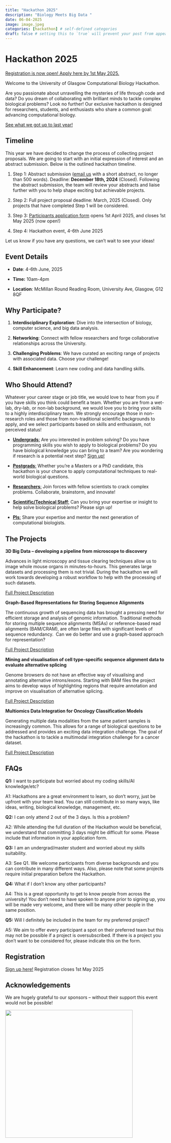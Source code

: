```yaml
---
title: "Hackathon 2025"
description: "Biology Meets Big Data "
date: 06-04-2025
image: image.jpeg
categories: [hackathon] # self-defined categories
draft: false # setting this to `true` will prevent your post from appearing on your listing page until you're ready!
---
```


# Hackathon 2025

[Registration is now open! Apply here by 1st May 2025.](https://forms.office.com/e/c33SNGsY8A){.btn .btn-info .btn role="button" data-toggle="tooltip" title="Sign up form"}

Welcome to the University of Glasgow Computational Biology Hackathon. 

Are you passionate about unravelling the mysteries of life through code and data? Do you dream of collaborating with brilliant minds to tackle complex biological problems? Look no further! Our exclusive hackathon is designed for researchers, students, and enthusiasts who share a common goal: advancing computational biology.

[See what we got up to last year!](https://glasgow-compbio.github.io/events/202406_Hackathon/){.btn .btn-info .btn role="button" data-toggle="tooltip" title="Hackthon 2024"}

## Timeline

This year we have decided to change the process of collecting project proposals. We are going to start with an initial expression of interest and an abstract submission. Below is the outlined hackathon timeline.

1.  Step 1: Abstract submission ([email us](mailto:compbio-conference@glasgow.ac.uk) with a short abstract, no longer than 500 words). Deadline: **December 18th, 2024** (Closed). Following the abstract submission, the team will review your abstracts and liaise further with you to help shape exciting but achievable projects.

2.  Step 2: Full project proposal deadline: March, 2025 (Closed). Only projects that have completed Step 1 will be considered.

3.  Step 3: [Participants application form](https://forms.office.com/e/c33SNGsY8A) opens 1st April 2025, and closes 1st May 2025 (now open!)

4.  Step 4: Hackathon event, 4-6th June 2025

Let us know if you have any questions, we can’t wait to see your ideas!

## Event Details

-   **Date**: 4-6th June, 2025

-   **Time:** 10am-4pm

-   **Location**: McMillan Round Reading Room, University Ave, Glasgow, G12 8QF

## Why Participate?

1.  **Interdisciplinary Exploration**: Dive into the intersection of biology, computer science, and big data analysis.

2.  **Networking**: Connect with fellow researchers and forge collaborative relationships across the University.

3.  **Challenging Problems**: We have curated an exciting range of projects with associated data. Choose your challenge!

4.  **Skill Enhancement**: Learn new coding and data handling skills.

## Who Should Attend?

Whatever your career stage or job title, we would love to hear from you if you have skills you think could benefit a team. Whether you are from a wet-lab, dry-lab, or non-lab background, we would love you to bring your skills to a highly interdisciplinary team. We strongly encourage those in non-research roles and those from non-traditional scientific backgrounds to apply, and we select participants based on skills and enthusiasm, not perceived status!

-   [**Undergrads**:](https://forms.office.com/e/c33SNGsY8A) Are you interested in problem solving? Do you have programming skills you wish to apply to biological problems? Do you have biological knowledge you can bring to a team? Are you wondering if research is a potential next step? [Sign up!](https://forms.office.com/e/c33SNGsY8A) 

-   [**Postgrads**:](https://forms.office.com/e/c33SNGsY8A) Whether you’re a Masters or a PhD candidate, this hackathon is your chance to apply computational techniques to real-world biological questions.

-   [**Researchers**:](https://forms.office.com/e/c33SNGsY8A) Join forces with fellow scientists to crack complex problems. Collaborate, brainstorm, and innovate!

-   [**Scientific/Technical Staff**:](https://forms.office.com/e/c33SNGsY8A) Can you bring your expertise or insight to help solve biological problems? Please sign up!

-   [**PIs**:](https://forms.office.com/e/c33SNGsY8A) Share your expertise and mentor the next generation of computational biologists.

## The Projects

**3D Big Data – developing a pipeline from microscope to discovery** 

Advances in light microscopy and tissue clearing techniques allow us to image whole mouse organs in minutes-to-hours. This generates large datasets and processing them is not trivial. During the hackathon we will work towards developing a robust workflow to help with the processing of such datasets.  

[Full Project Description](https://gla-my.sharepoint.com/:w:/g/personal/vinny_davies_glasgow_ac_uk/EaIL_fyrWRZLt_q2c51uqnMBxpd0XhybUTngLS6_Toh97w?e=3FQVFL) 

**Graph-Based Representations for Storing Sequence Alignments** 

The continuous growth of sequencing data has brought a pressing need for efficient storage and analysis of genomic information. Traditional methods for storing multiple sequence alignments (MSAs) or reference-based read alignments (BAM/CRAM), are often large files with significant levels of sequence redundancy.  Can we do better and use a graph-based approach for representation?

[Full Project Description](https://gla-my.sharepoint.com/:w:/g/personal/vinny_davies_glasgow_ac_uk/EZ0mFoxoh-xJqeczHNpqOBEBRdzxSLuunVj8Z-vPiFX3Yg?e=5deoEI) 

**Mining and visualisation of cell type-specific sequence alignment data to evaluate alternative splicing** 

Genome browsers do not have an effective way of visualising and annotating alternative introns/exons. Starting with BAM files the project aims to develop ways of highlighting regions that require annotation and improve on visualisation of alternative splicing.  

[Full Project Description](https://gla-my.sharepoint.com/:w:/g/personal/vinny_davies_glasgow_ac_uk/EW3BaGIRXiNJgQELFQn8ZDcBN4LHIl0yYgVBOAw5BznODg?e=QJYZx1) 

**Multiomics Data Integration for Oncology Classification Models** 

Generating multiple data modalities from the same patient samples is increasingly common. This allows for a range of biological questions to be addressed and provides an exciting data integration challenge. The goal of the hackathon is to tackle a multimodal integration challenge for a cancer dataset.

[Full Project Description](https://gla-my.sharepoint.com/:w:/g/personal/vinny_davies_glasgow_ac_uk/EW4cuzMDs61Ip26G14VjrEwBBUZFUYL5ApKezZZw-6SBrA?e=jUvhMG) 

## FAQs

**Q1:** I want to participate but worried about my coding skills/AI knowledge/etc?

A1: Hackathons are a great environment to learn, so don't worry, just be upfront with your team lead. You can still contribute in so many ways, like ideas, writing, biological knowledge, management, etc.

**Q2:** I can only attend 2 out of the 3 days. Is this a problem?

A2: While attending the full duration of the Hackathon would be beneficial, we understand that committing 3 days might be difficult for some. Please include that information in your application form.

**Q3:** I am an undergrad/master student and worried about my skills suitability.

A3: See Q1. We welcome participants from diverse backgrounds and you can contribute in many different ways. Also, please note that some projects require initial preparation before the Hackathon.

**Q4:** What if I don't know any other participants?

A4: This is a great opportunity to get to know people from across the university! You don't need to have spoken to anyone prior to signing up, you will be made very welcome, and there will be many other people in the same position.

**Q5:** Will I definitely be included in the team for my preferred project?

A5: We aim to offer every participant a spot on their preferred team but this may not be possible if a project is oversubscribed. If there is a project you don't want to be considered for, please indicate this on the form.

## Registration

[Sign up here!](https://forms.office.com/e/c33SNGsY8A) Registration closes 1st May 2025


## Acknowledgements

We are hugely grateful to our sponsors -- without their support this event would not be possible!

![](NERD.jpg){width="400"}
